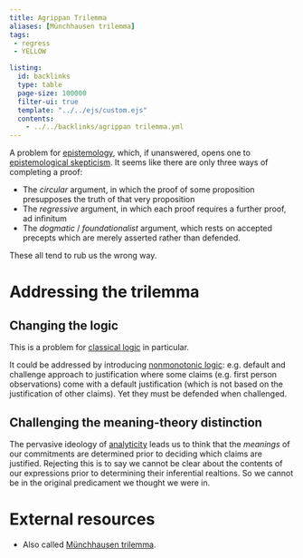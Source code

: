 ```yaml
---
title: Agrippan Trilemma
aliases: [Münchhausen trilemma]
tags: 
 - regress
 - YELLOW

listing:
  id: backlinks
  type: table
  page-size: 100000
  filter-ui: true
  template: "../../ejs/custom.ejs"
  contents:
    - ../../backlinks/agrippan trilemma.yml
---
```


A problem for [epistemology](/docs/phil/Epistemology.html), which, if unanswered, opens one to [epistemological skepticism](/docs/phil/Epistemological skepticism.html). It seems like there are only three ways of completing a proof:

- The *circular* argument, in which the proof of some proposition presupposes the truth of that very proposition
- The *regressive* argument, in which each proof requires a further proof, ad infinitum
- The *dogmatic* / *foundationalist* argument, which rests on accepted precepts which are merely asserted rather than defended.

These all tend to rub us the wrong way.

# Addressing the trilemma

## Changing the logic
This is a problem for [classical logic](/docs/phil/Classical logic.html) in particular.

It could be addressed by introducing [nonmonotonic logic](/docs/phil/Nonmonotonic logic.html):  e.g. default and challenge approach to justification where some claims (e.g. first person observations) come with a default justification (which is not based on the justification of other claims). Yet they must be defended when challenged.

## Challenging the meaning-theory distinction

The pervasive ideology of [analyticity](/docs/phil/Analytic and synthetic facts.html) leads us to think that the *meanings* of our commitments are determined prior to deciding which claims are justified. Rejecting this is to say we cannot be clear about the contents of our expressions prior to determining their inferential realtions. So we cannot be in the original predicament we thought we were in.

# External resources
- Also called [Münchhausen trilemma](https://en.wikipedia.org/wiki/M%C3%BCnchhausen_trilemma).
